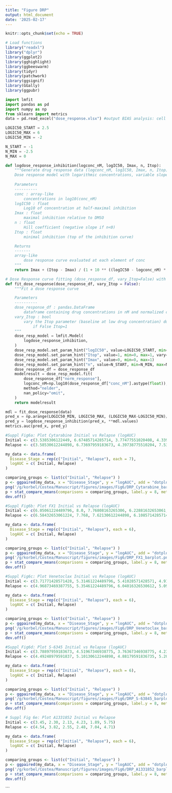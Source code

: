 ```yaml
---
title: "Figure DRP"
output: html_document
date: '2025-02-17'
---
```


```r
knitr::opts_chunk$set(echo = TRUE)
```

```r
# Load functions
library("readxl")
library("dplyr")
library(ggplot2)
library(gghighlight)
library(ggbeeswarm)
library(tidyr)
library(patchwork)
library(ggsignif)
library(GGally)
library(ggpubr)
```

```python
import lmfit
import pandas as pd
import numpy as np
from sklearn import metrics
data = pd.read_excel("dose_response.xlsx") #output BIAS analysis: cell viability normalized to DMSO control, see Supplementary Table 7
```


```python
LOGIC50_START = 2.5
LOGIC50_MAX = 6
LOGIC50_MIN = -2

N_START = -1
N_MIN = -2.5
N_MAX = 0
```

```python
def logdose_response_inhibition(logconc_nM, logIC50, Imax, n, Itop):
    """Generate drug response data (logconc_nM, logIC50, Imax, n, Itop)
    Dose response model with logarithmic concentrations, variable slope and adjustable minimum and maximum inhibition.  
    
    Parameters
    ----------
    conc : array-like
        concentrations in log10(conc_nM)
    logIC50 : float
        Log10 of concentration at half-maximal inhibition
    Imax : float
        maximal inhibition relative to DMSO
    n : float
        Hill coefficient (negative slope if n<0)
    Itop : float
        minimal inhibition (top of the inhibition curve)

    Returns
    -------
    array-like
        dose response curve evaluated at each element of conc
    """
    return Imax + (Itop - Imax) / (1 + 10 ** ((logIC50 - logconc_nM) * n))
```


```python
# Dose Response curve fitting (dose_response_df, vary_Itop=False) with a Non-Linear Least-Squares Minimization and Curve-Fitting for Python
def fit_dose_response(dose_response_df, vary_Itop = False):
    """Fit a dose response curve

    Parameters
    ----------
    dose_response_df : pandas.DataFrame
        dataframe containing drug concentrations in nM and normalized cell counts
    vary_Itop : bool
        vary the Itop parameter (baseline at low drug concentration) during fitting;
            if False Itop=1
    """
    dose_resp_model = lmfit.Model(
        logdose_response_inhibition,
    )
    dose_resp_model.set_param_hint("logIC50", value=LOGIC50_START, min=LOGIC50_MIN, max=LOGIC50_MAX)
    dose_resp_model.set_param_hint("Itop", value=1, min=0, max=1, vary=vary_Itop)
    dose_resp_model.set_param_hint("Imax", value=0, min=0, max=1)
    dose_resp_model.set_param_hint("n", value=N_START, min=N_MIN, max=N_MAX, vary=True)
    dose_response_df = dose_response_df
    modelresult = dose_resp_model.fit(
        dose_response_df["norm_response"],
        logconc_nM=np.log10(dose_response_df["conc_nM"].astype(float)),
        method="nelder",
        nan_policy="omit",
    )
    return modelresult
```

```python
mdl = fit_dose_response(data)
pred_x = np.arange(LOGIC50_MIN, LOGIC50_MAX, (LOGIC50_MAX-LOGIC50_MIN)/(50-1))
pred_y = logdose_response_inhibition(pred_x, **mdl.values)
metrics.auc(pred_x, pred_y)
```


```r
#Suppl Fig6a: Plot Cytarabine Initial vs Relapse (logAUC)
Initial <- c(3.5385306122449, 6.67485714285714, 3.77477551020408, 4.33983673469388, 5.81159183673469, 5.48440816326531, 5.3214693877551) 
Relapse <- c(3.58530612244898, 6.73697959183673, 4.39738775510204, 7.53681632653061, 6.74310204081632, 6.68383673469388, 6.35910204081633)

my_data <- data.frame( 
  Disease_Stage = rep(c("Initial", "Relapse"), each = 7),
  logAUC = c( Initial, Relapse)
)

comparing_groups <- list(c("Initial", "Relapse") ) 
p <- ggpaired(my_data, x = "Disease_Stage", y = "logAUC", add = "dotplot", color = "Disease_Stage", palette =c("#56B4E9", "#56B4E9"), ylab = "logAUC", xlab = "Disease Stage")  
png('/g/korbel/Costea/Manuscript/figures/images/Fig6/DRP_Cytarabine_barplot.png',width=4000,height=2500,res=600)
p + stat_compare_means(comparisons = comparing_groups, label.y = 8, method = "t.test", paired = TRUE, label = "p.format") + theme(plot.title = element_text(hjust = 0.5, face="bold")) + theme(text =element_text(size = 15)) + NoLegend() + ggtitle("Cytarabine")
dev.off()
```


```r
#Suppl Fig6b: Plot FX1 Initial vs Relapse (logAUC)
Initial <- c(6.05061224489796, 8.0, 7.76808163265306, 6.22881632653061, 8.0, 5.58775510204082)
Relapse <- c(6.58432653061224, 7.768, 7.62130612244898, 6.10857142857143, 7.55102040816326, 4.34922448979592)

my_data <- data.frame( 
  Disease_Stage = rep(c("Initial", "Relapse"), each = 6),
  logAUC = c( Initial, Relapse)
)

comparing_groups <- list(c("Initial", "Relapse") ) 
p <- ggpaired(my_data, x = "Disease_Stage", y = "logAUC", add = "dotplot", color = "Disease_Stage", palette =c("#56B4E9", "#56B4E9"), ylab = "logAUC", xlab = "Disease Stage")  
png('/g/korbel/Costea/Manuscript/figures/images/Fig6/DRP_FX1_barplot.png',width=4000,height=2500,res=600)
p + stat_compare_means(comparisons = comparing_groups, label.y = 8, method = "t.test", paired = TRUE, label = "p.signif") + theme(plot.title = element_text(hjust = 0.5, face="bold")) + theme(text =element_text(size = 15)) + NoLegend() + ggtitle("FX1")
dev.off()
```


```r
#Suppl Fig6c: Plot Venetoclax Initial vs Relapse (logAUC)
Initial <- c(3.71771428571428, 5.31461224489796, 5.41028571428571, 4.91012244897959, 5.78514285714286, 4.91616326530612)
Relapse <- c(4.96873469387755, 5.35461224489796, 6.04016326530612, 5.09485714285714, 5.96171428571428, 1.61444897959184)

my_data <- data.frame( 
  Disease_Stage = rep(c("Initial", "Relapse"), each = 6),
  logAUC = c( Initial, Relapse)
)

comparing_groups <- list(c("Initial", "Relapse") ) 
p <- ggpaired(my_data, x = "Disease_Stage", y = "logAUC", add = "dotplot", color = "Disease_Stage", palette =c("#56B4E9", "#56B4E9"), ylab = "logAUC", xlab = "Disease Stage")  
png('/g/korbel/Costea/Manuscript/figures/images/Fig6/DRP_Venetoclax_barplot.png',width=4000,height=2500,res=600)
p + stat_compare_means(comparisons = comparing_groups, label.y = 8, method = "t.test", paired = TRUE, label = "p.signif") + theme(plot.title = element_text(hjust = 0.5, face="bold")) + theme(text =element_text(size = 15)) + NoLegend() + ggtitle("Venetoclax")
dev.off()
```


```r
#Suppl Fig6d: Plot S-6345 Initial vs Relapse (logAUC)
Initial <- c(3.78897959183673, 4.51967346938775, 3.76367346938775, 4.23959183673469, 4.91020408163265, 4.06506122448979)
Relapse <- c(4.49248979591837, 5.10130612244898, 4.88179591836735, 5.2044081632653, 5.39648979591837, 3.47265306122449)

my_data <- data.frame( 
  Disease_Stage = rep(c("Initial", "Relapse"), each = 6),
  logAUC = c( Initial, Relapse)
)

comparing_groups <- list(c("Initial", "Relapse") ) 
p <- ggpaired(my_data, x = "Disease_Stage", y = "logAUC", add = "dotplot", color = "Disease_Stage", palette =c("#56B4E9", "#56B4E9"), ylab = "logAUC", xlab = "Disease Stage")  
png('/g/korbel/Costea/Manuscript/figures/images/Fig6/DRP_S-63845_barplot.png',width=4000,height=2500,res=600)
p + stat_compare_means(comparisons = comparing_groups, label.y = 8, method = "t.test", paired = TRUE, label = "p.signif") + theme(plot.title = element_text(hjust = 0.5, face="bold")) + theme(text =element_text(size = 15)) + NoLegend() + ggtitle("S-63845")
dev.off()
```

```r
# Suppl Fig 6e: Plot A1331852 Initial vs Relapse 
Initial <- c(3.45, 2.30, 2.13, 4.23, 1.89, 5.75)
Relapse <- c(4.54, 3.82, 2.55, 2.48, 7.04, 4.71)

my_data <- data.frame( 
  Disease_Stage = rep(c("Initial", "Relapse"), each = 6),
  logAUC = c( Initial, Relapse)
)

comparing_groups <- list(c("Initial", "Relapse") ) 
p <- ggpaired(my_data, x = "Disease_Stage", y = "logAUC", add = "dotplot", color = "Disease_Stage", palette =c("#56B4E9", "#56B4E9"), ylab = "logAUC", xlab = "Disease Stage")  
png('/g/korbel/Costea/Manuscript/figures/images/Fig6/DRP_A1331852_barplot.png',width=4000,height=2500,res=600)
p + stat_compare_means(comparisons = comparing_groups, label.y = 8, method = "t.test", paired = TRUE, label = "p.signif") + theme(plot.title = element_text(hjust = 0.5, face="bold")) + theme(text =element_text(size = 15)) + NoLegend() + ggtitle("A1331852")
dev.off()
```


```

